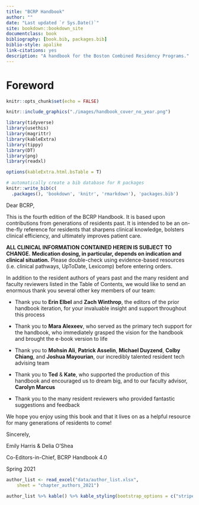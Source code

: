 ```yaml
---
title: "BCRP Handbook"
author: ""
date: "Last updated `r Sys.Date()`"
site: bookdown::bookdown_site
documentclass: book
bibliography: [book.bib, packages.bib]
biblio-style: apalike
link-citations: yes
description: "A handbook for the Boston Combined Residency Programs."
---
```


# Foreword

```r
knitr::opts_chunk$set(echo = FALSE)

```

```r

knitr::include_graphics("./images/handbook_cover_no_year.png")
```

```r
library(tidyverse)
library(usethis)
library(magrittr)
library(kableExtra)
library(tippy)
library(DT)
library(png)
library(readxl)

options(kableExtra.html.bsTable = T)
```

```r
# automatically create a bib database for R packages
knitr::write_bib(c(
  .packages(), 'bookdown', 'knitr', 'rmarkdown'), 'packages.bib')
```

Dear BCRP,

This is the fourth edition of the BCRP Handbook. It is based upon contributions from generations of residents past. It is intended to be an on-the-fly reference for residents that sharpens clinical knowledge, bolsters clinical efficiency, and ultimately improves patient care.

**ALL CLINICAL INFORMATION CONTAINED HEREIN IS SUBJECT TO CHANGE.** **Medication dosing, in particular, depends on indication and clinical situation.** Please double-check using evidence-based resources (i.e. clinical pathways, UpToDate, Lexicomp) before entering orders.

In addition to the resident authors of years past and the many resident and faculty reviewers listed in the Table of Contents, we would like to send an enormous thank you several other key members of our team:

-   Thank you to **Erin Elbel** and **Zach Winthrop**, the editors of the prior handbook iteration, for your invaluable insight and support throughout this process

-   Thank you to **Mara Alexeev**, who served as the primary tech support for the handbook, who immediately grasped the vision for the handbook and brought the e-book version to life

-   Thank you to **Mohsin Ali**, **Patrick Asselin**, **Michael Duyzend**, **Colby Chiang**, and **Joshua Mayourian**, our incredibly talented resident tech advising team

-   Thank you to **Ted** & **Kate**, who supported the production of this handbook and encouraged us to dream big, and to our faculty advisor, **Carolyn Marcus**

-   Thank you to the many resident reviewers who provided fantastic suggestions and feedback

We hope you enjoy using this book and that it lives on as a helpful resource for many generations of residents to come!

Sincerely,

Emily Harris & Delia O'Shea

Co-Editors-in-Chief, BCRP Handbook 4.0

Spring 2021



```r

author_list <- read_excel("data/author_list.xlsx", 
    sheet = "chapter_authors_2021")

author_list %>% kable() %>% kable_styling(bootstrap_options = c("striped", "hover", "condensed", "responsive"))
```
